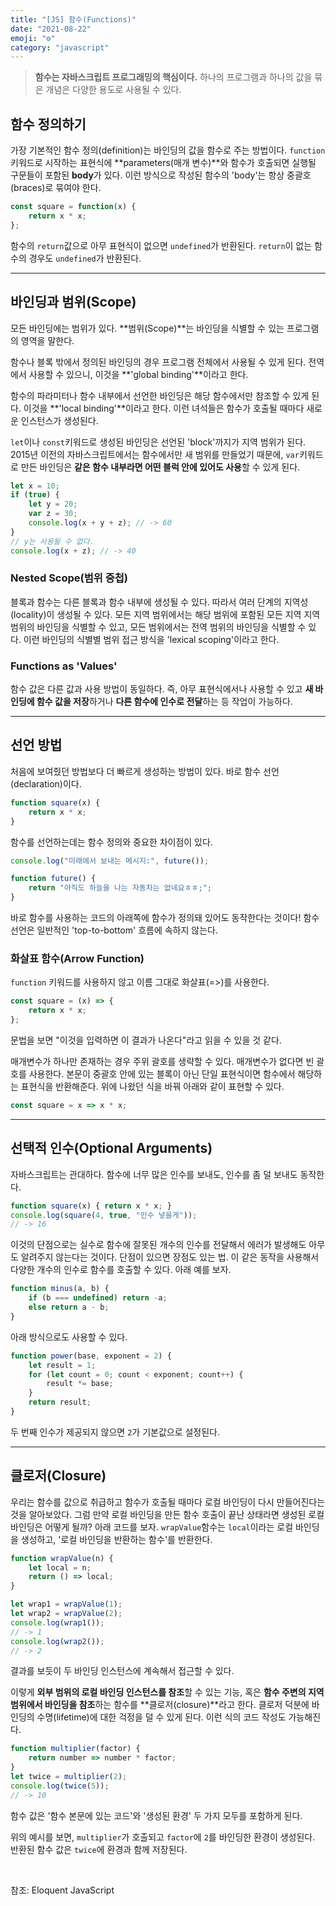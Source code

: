 ```yaml
---
title: "[JS] 함수(Functions)"
date: "2021-08-22"
emoji: "⚙️"
category: "javascript"
---
```


> **함수는 자바스크립트 프로그래밍의 핵심이다.** 하나의 프로그램과 하나의 값을 묶은 개념은 다양한 용도로 사용될 수 있다.

## 함수 정의하기
가장 기본적인 함수 정의(definition)는 바인딩의 값을 함수로 주는 방법이다. `function` 키워드로 시작하는 표현식에 **parameters(매개 변수)**와 함수가 호출되면 실행될 구문들이 포함된 **body**가 있다.
이런 방식으로 작성된 함수의 'body'는 항상 중괄호(braces)로 묶여야 한다.
```js
const square = function(x) {
    return x * x;
};
```
함수의 `return`값으로 아무 표현식이 없으면 `undefined`가 반환된다. `return`이 없는 함수의 경우도 `undefined`가 반환된다.
***
## 바인딩과 범위(Scope)
모든 바인딩에는 범위가 있다. **범위(Scope)**는 바인딩을 식별할 수 있는 프로그램의 영역을 말한다.

함수나 블록 밖에서 정의된 바인딩의 경우 프로그램 전체에서 사용될 수 있게 된다. 전역에서 사용할 수 있으니, 이것을 **'global binding'**이라고 한다.

함수의 파라미터나 함수 내부에서 선언한 바인딩은 해당 함수에서만 참조할 수 있게 된다. 이것을 **'local binding'**이라고 한다. 이런 녀석들은 함수가 호출될 때마다 새로운 인스턴스가 생성된다.

`let`이나 `const`키워드로 생성된 바인딩은 선언된 'block'까지가 지역 범위가 된다. 
2015년 이전의 자바스크립트에서는 함수에서만 새 범위를 만들었기 때문에, `var`키워드로 만든 바인딩은 **같은 함수 내부라면 어떤 블럭 안에 있어도 사용**할 수 있게 된다.
```js
let x = 10;
if (true) {
    let y = 20;
    var z = 30;
    console.log(x + y + z); // -> 60
}
// y는 사용될 수 없다.
console.log(x + z); // -> 40
```

### Nested Scope(범위 중첩)
블록과 함수는 다른 블록과 함수 내부에 생성될 수 있다. 따라서 여러 단계의 지역성(locality)이 생성될 수 있다. 
모든 지역 범위에서는 해당 범위에 포함된 모든 지역 지역 범위의 바인딩을 식별할 수 있고, 모든 범위에서는 전역 범위의 바인딩을 식별할 수 있다.
이런 바인딩의 식별별 범위 접근 방식을 'lexical scoping'이라고 한다.

### Functions as 'Values'
함수 값은 다른 값과 사용 방법이 동일하다. 즉, 아무 표현식에서나 사용할 수 있고 **새 바인딩에 함수 값을 저장**하거나 **다른 함수에 인수로 전달**하는 등 작업이 가능하다.
***
## 선언 방법
처음에 보여줬던 방법보다 더 빠르게 생성하는 방법이 있다. 바로 함수 선언(declaration)이다.
```js
function square(x) {
    return x * x;
}
```
함수를 선언하는데는 함수 정의와 중요한 차이점이 있다. 

```js
console.log("미래에서 보내는 메시지:", future());

function future() {
    return "아직도 하늘을 나는 자동차는 없네요ㅎㅎ;";
}
```
바로 함수를 사용하는 코드의 아래쪽에 함수가 정의돼 있어도 동작한다는 것이다! 함수 선언은 일반적인 'top-to-bottom' 흐름에 속하지 않는다.

### 화살표 함수(Arrow Function)
`function` 키워드를 사용하지 않고 이름 그대로 화살표(=>)를 사용한다.
```js
const square = (x) => {
    return x * x;
};
```
문법을 보면 "이것을 입력하면 이 결과가 나온다"라고 읽을 수 있을 것 같다.

매개변수가 하나만 존재하는 경우 주위 괄호를 생략할 수 있다. 매개변수가 없다면 빈 괄호를 사용한다.
본문이 중괄호 안에 있는 블록이 아닌 단일 표현식이면 함수에서 해당하는 표현식을 반환해준다. 위에 나왔던 식을 바꿔 아래와 같이 표현할 수 있다.
```js
const square = x => x * x;
```
***
## 선택적 인수(Optional Arguments)
자바스크립트는 관대하다. 함수에 너무 많은 인수를 보내도, 인수를 좀 덜 보내도 동작한다.
```js
function square(x) { return x * x; }
console.log(square(4, true, "인수 넣을게"));
// -> 16
```
이것의 단점으로는 실수로 함수에 잘못된 개수의 인수를 전달해서 에러가 발생해도 아무도 알려주지 않는다는 것이다.
단점이 있으면 장점도 있는 법. 이 같은 동작을 사용해서 다양한 개수의 인수로 함수를 호출할 수 있다. 아래 예를 보자.
```js
function minus(a, b) {
    if (b === undefined) return -a;
    else return a - b;
}
```
아래 방식으로도 사용할 수 있다.
```js
function power(base, exponent = 2) {
    let result = 1;
    for (let count = 0; count < exponent; count++) {
        result *= base;
    }
    return result;
}
```
두 번째 인수가 제공되지 않으면 `2`가 기본값으로 설정된다.
***
## 클로저(Closure)
우리는 함수를 값으로 취급하고 함수가 호출될 때마다 로컬 바인딩이 다시 만들어진다는 것을 알아보았다.
그럼 만약 로컬 바인딩을 만든 함수 호출이 끝난 상태라면 생성된 로컬 바인딩은 어떻게 될까? 아래 코드를 보자. 
`wrapValue`함수는 `local`이라는 로컬 바인딩을 생성하고, '로컬 바인딩을 반환하는 함수'를 반환한다.
```js
function wrapValue(n) {
    let local = n;
    return () => local;
}

let wrap1 = wrapValue(1);
let wrap2 = wrapValue(2);
console.log(wrap1());
// -> 1
console.log(wrap2());
// -> 2
```
결과를 보듯이 두 바인딩 인스턴스에 계속해서 접근할 수 있다.

이렇게 **외부 범위의 로컬 바인딩 인스턴스를 참조**할 수 있는 기능, 혹은 **함수 주변의 지역 범위에서 바인딩을 참조**하는 함수를 **클로저(closure)**라고 한다.
클로저 덕분에 바인딩의 수명(lifetime)에 대한 걱정을 덜 수 있게 된다. 이런 식의 코드 작성도 가능해진다.
```js
function multiplier(factor) {
    return number => number * factor;
}
let twice = multiplier(2);
console.log(twice(5));
// -> 10
```
함수 값은 '함수 본문에 있는 코드'와 '생성된 환경' 두 가지 모두를 포함하게 된다.

위의 예시를 보면, `multiplier`가 호출되고 `factor`에 `2`를 바인딩한 환경이 생성된다. 반환된 함수 값은 `twice`에 환경과 함께 저장된다.

<br/>

참조: Eloquent JavaScript